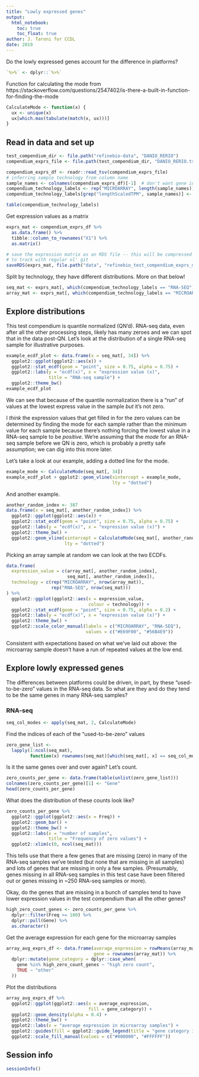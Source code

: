 ```yaml
---
title: "Lowly expressed genes"
output:   
  html_notebook: 
    toc: true
    toc_float: true
author: J. Taroni for CCDL
date: 2019
---
```


Do the lowly expressed genes account for the difference in platforms?

```r
`%>%` <- dplyr::`%>%`
```

Function for calculating the mode from 
https://stackoverflow.com/questions/2547402/is-there-a-built-in-function-for-finding-the-mode

```r
CalculateMode <- function(x) {
  ux <- unique(x)
  ux[which.max(tabulate(match(x, ux)))]
}
```

## Read in data and set up

```r
test_compendium_dir <- file.path("refinebio-data", "DANIO_RERIO")
compendium_exprs_file <- file.path(test_compendium_dir, "DANIO_RERIO.tsv")
```

```r
compendium_exprs_df <- readr::read_tsv(compendium_exprs_file)
# inferring sample technology from column name
sample_names <- colnames(compendium_exprs_df)[-1]  # don't want gene id column
compendium_technology_labels <- rep("MICROARRAY", length(sample_names))
compendium_technology_labels[grep("lengthScaledTPM", sample_names)] <- "RNA-SEQ"
```

```r
table(compendium_technology_labels)
```

Get expression values as a matrix 

```r
exprs_mat <- compendium_exprs_df %>%
  as.data.frame() %>%
  tibble::column_to_rownames("X1") %>%
  as.matrix()

# save the expression matrix as an RDS file -- this will be compressed enough
# to track with regular ol' git
saveRDS(exprs_mat, file.path("data", "refinebio_test_compendium_exprs_mat.RDS"))
```

Split by technology, they have different distributions.
More on that below!

```r
seq_mat <- exprs_mat[, which(compendium_technology_labels == "RNA-SEQ")]
array_mat <- exprs_mat[, which(compendium_technology_labels == "MICROARRAY")]
```

## Explore distributions

This test compendium is quantile normalized (QN'd). 
RNA-seq data, even after all the other processing steps, likely has many 
zeroes and we can spot that in the data post-QN.
Let's look at the distribution of a single RNA-seq sample for illustrative
purposes.

```r
example_ecdf_plot <- data.frame(x = seq_mat[, 34]) %>%
  ggplot2::ggplot(ggplot2::aes(x)) +
  ggplot2::stat_ecdf(geom = "point", size = 0.75, alpha = 0.75) +
  ggplot2::labs(y = "ecdf(x)", x = "expression value (x)",
                title = "RNA-seq sample") +
  ggplot2::theme_bw()
example_ecdf_plot
```

We can see that because of the quantile normalization there is a "run" of
values at the lowest express value in the sample _but_ it's not zero.

I _think_ the expression values that get filled in for the zero values can be 
determined by finding the mode for each sample rather than the minimum value
for each sample because there's nothing forcing the lowest value in a RNA-seq
sample to be _positive_.
We're assuming that the _mode_ for an RNA-seq sample before we QN is zero, which
is probably a pretty safe assumption;
we can dig into this more later.

Let's take a look at our example, adding a dotted line for the mode.

```r
example_mode <- CalculateMode(seq_mat[, 34])
example_ecdf_plot + ggplot2::geom_vline(xintercept = example_mode,
                                        lty = "dotted")
```

And another example.

```r
another_random_index <- 387
data.frame(x = seq_mat[, another_random_index]) %>%
  ggplot2::ggplot(ggplot2::aes(x)) +
  ggplot2::stat_ecdf(geom = "point", size = 0.75, alpha = 0.75) +
  ggplot2::labs(y = "ecdf(x)", x = "expression value (x)") +
  ggplot2::theme_bw() +
  ggplot2::geom_vline(xintercept = CalculateMode(seq_mat[, another_random_index]),
                      lty = "dotted")
```

Picking an array sample at random we can look at the two ECDFs.

```r
data.frame(
  expression_value = c(array_mat[, another_random_index],
                       seq_mat[, another_random_index]),
  technology = c(rep("MICROARRAY", nrow(array_mat)),
                 rep("RNA-SEQ", nrow(seq_mat)))
) %>% 
  ggplot2::ggplot(ggplot2::aes(x = expression_value,
                               colour = technology)) +
  ggplot2::stat_ecdf(geom = "point", size = 0.75, alpha = 0.2) +
  ggplot2::labs(y = "ecdf(x)", x = "expression value (x)") +
  ggplot2::theme_bw() +
  ggplot2::scale_color_manual(labels = c("MICROARRAY", "RNA-SEQ"), 
                              values = c("#E69F00", "#56B4E9"))
```

Consistent with expectations based on what we've laid out above: the microarray
sample doesn't have a run of repeated values at the low end.

## Explore lowly expressed genes

The differences between platforms could be driven, in part, by these 
"used-to-be-zero" values in the RNA-seq data.
So what are they and do they tend to be the same genes in many RNA-seq samples?

### RNA-seq

```r
seq_col_modes <- apply(seq_mat, 2, CalculateMode)
```

Find the indices of each of the "used-to-be-zero" values

```r
zero_gene_list <- 
  lapply(1:ncol(seq_mat),
         function(x) rownames(seq_mat)[which(seq_mat[, x] == seq_col_modes[x])])
```

Is it the same genes over and over again? 
Let's count.

```r
zero_counts_per_gene <- data.frame(table(unlist(zero_gene_list)))
colnames(zero_counts_per_gene)[1] <- "Gene"
head(zero_counts_per_gene)
```

What does the distribution of these counts look like?

```r
zero_counts_per_gene %>%
  ggplot2::ggplot(ggplot2::aes(x = Freq)) +
  ggplot2::geom_bar() +
  ggplot2::theme_bw() +
  ggplot2::labs(x = "number of samples",
                title = "Frequency of zero values") +
  ggplot2::xlim(c(0, ncol(seq_mat)))
```

This tells use that there a few genes that are missing (zero) in many of the 
RNA-seq samples we've tested (but none that are missing in all samples) and lots
of genes that are missing in only a few samples.
(Presumably, genes missing in all RNA-seq samples in this test case have
been filtered out or genes missing in ~250 RNA-seq samples or more).

Okay, do the genes that are missing in a bunch of samples tend to have lower
expression values in the test compendium than all the other genes?

```r
high_zero_count_genes <- zero_counts_per_gene %>%
  dplyr::filter(Freq >= 100) %>%
  dplyr::pull(Gene) %>%
  as.character()
```

Get the average expression for each gene for the microarray samples

```r
array_avg_exprs_df <- data.frame(average_expression = rowMeans(array_mat),
                                 gene = rownames(array_mat)) %>%
  dplyr::mutate(gene_category = dplyr::case_when(
    gene %in% high_zero_count_genes ~ "high zero count",
    TRUE ~ "other"
  ))
```

Plot the distributions

```r
array_avg_exprs_df %>%
  ggplot2::ggplot(ggplot2::aes(x = average_expression,
                               fill = gene_category)) +
  ggplot2::geom_density(alpha = 0.4) +
  ggplot2::theme_bw() +
  ggplot2::labs(x = "average expression in microarray samples") +
  ggplot2::guides(fill = ggplot2::guide_legend(title = "gene category in RNA-seq")) +
  ggplot2::scale_fill_manual(values = c("#000000", "#FFFFFF"))
```

## Session info

```r
sessionInfo()
```

